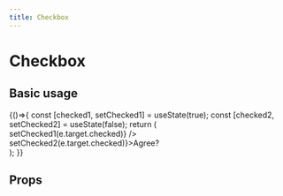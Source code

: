 ```yaml
---
title: Checkbox
---
```



# Checkbox

## Basic usage

<Playground>
  {()=>{
    const [checked1, setChecked1] = useState(true);
    const [checked2, setChecked2] = useState(false);
    return (
      <div>
        <Checkbox checked={checked1} onChange={(e) => setChecked1(e.target.checked)} />
        <br />
        <Checkbox checked={checked2} onChange={(e) => setChecked2(e.target.checked)}>Agree?</Checkbox>
      </div>
    );
  }}
</Playground>

## Props

<Props of={Checkbox} />
